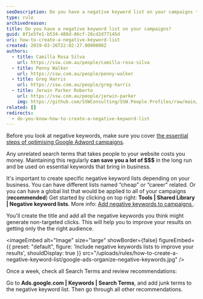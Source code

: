 ```yaml
---
seoDescription: Do you have a negative keyword list on your campaigns to prevent wasting money on irrelevant search terms?
type: rule
archivedreason:
title: Do you have a negative keyword list on your campaigns?
guid: 8f1e5fe1-b534-488d-86cf-26cd2d77145d
uri: how-to-create-a-negative-keyword-list
created: 2019-03-26T22:02:27.0000000Z
authors:
  - title: Camilla Rosa Silva
    url: https://ssw.com.au/people/camilla-rosa-silva
  - title: Penny Walker
    url: https://ssw.com.au/people/penny-walker
  - title: Greg Harris
    url: https://ssw.com.au/people/greg-harris
  - title: Jerwin Parker Roberto
    url: https://ssw.com.au/people/jerwin-parker
    img: https://github.com/SSWConsulting/SSW.People.Profiles/raw/main/Jerwin-Parker/Images/Jerwin-Parker-Profile.jpg
related: []
redirects:
  - do-you-know-how-to-create-a-negative-keyword-list
---
```


Before you look at negative keywords, make sure you cover [the essential steps of optimising Google Adword campaigns](/how-to-optimize-google-ads-campaigns).

Any unrelated search terms that takes people to your website costs you money. Maintaining this regularly **can save you a lot of $$$** in the long run and be used on essential keywords that bring in business.

It's important to create specific negative keyword lists depending on your business. You can have different lists named “cheap" or “career" related. Or you can have a global list that would be applied to all of your campaigns (**recommended**)
Get started by clicking on top right: **Tools | Shared Library | Negative keyword lists**. More info: [Add negative keywords to campaigns
](https://support.google.com/google-ads/answer/7102995).

You'll create the title and add all the negative keywords you think might generate non-targeted clicks. This will help you to improve your results on getting only the the right audience.


<imageEmbed
  alt="Image"
  size="large"
  showBorder={false}
  figureEmbed={{
    preset: "default",
    figure: 'Include negative keywords lists to improve your results',
    shouldDisplay: true
  }}
  src="/uploads/rules/how-to-create-a-negative-keyword-list/google-ads-organize-negative-keywords.jpg"
/>

Once a week, check all Search Terms and review recommendations:

Go to **Ads.google.com | Keywords | Search Terms**, and add junk terms to the negative keyword list. Then go through all other recommendations.